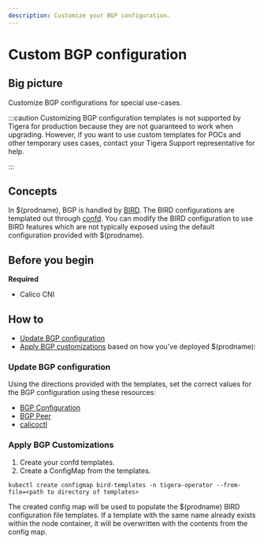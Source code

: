 ```yaml
---
description: Customize your BGP configuration.
---
```


# Custom BGP configuration

## Big picture

Customize BGP configurations for special use-cases.

:::caution
Customizing BGP configuration templates is not supported by Tigera for production because they are not guaranteed to work when upgrading. However, if you want to use custom templates for POCs and other temporary uses cases, contact your Tigera Support representative for help.

:::

## Concepts

In $(prodname), BGP is handled by [BIRD](https://github.com/projectcalico/bird).
The BIRD configurations are templated out through [confd](https://github.com/projectcalico/confd).
You can modify the BIRD configuration to use BIRD features which are not typically exposed using the
default configuration provided with $(prodname).

## Before you begin

**Required**

- Calico CNI

## How to

- [Update BGP configuration](#update-bgp-configuration)
- [Apply BGP customizations](#apply-bgp-customizations) based on how you've deployed $(prodname):

### Update BGP configuration

Using the directions provided with the templates, set the correct values
for the BGP configuration using these resources:

- [BGP Configuration](../../reference/resources/bgpconfig.mdx)
- [BGP Peer](../../reference/resources/bgppeer.mdx)
- [calicoctl](../../reference/clis/calicoctl/index.mdx)

### Apply BGP Customizations

1. Create your confd templates.
1. Create a ConfigMap from the templates.

```
kubectl create configmap bird-templates -n tigera-operator --from-file=<path to directory of templates>
```

The created config map will be used to populate the $(prodname) BIRD configuration file templates. If a template with the same name already exists within the node container, it will be overwritten with the contents from the config map.
